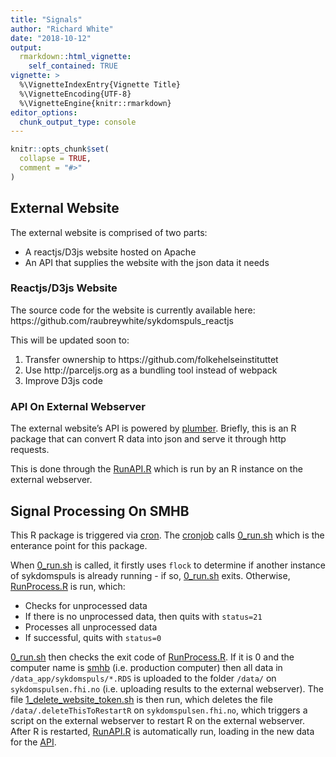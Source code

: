 ```yaml
---
title: "Signals"
author: "Richard White"
date: "2018-10-12"
output:
  rmarkdown::html_vignette:
    self_contained: TRUE
vignette: >
  %\VignetteIndexEntry{Vignette Title}
  %\VignetteEncoding{UTF-8}
  %\VignetteEngine{knitr::rmarkdown}
editor_options: 
  chunk_output_type: console
---
```


```r
knitr::opts_chunk$set(
  collapse = TRUE,
  comment = "#>"
)
```

## External Website

The external website is comprised of two parts:

- A reactjs/D3js website hosted on Apache
- An API that supplies the website with the json data it needs

### Reactjs/D3js Website

The source code for the website is currently available here: https://github.com/raubreywhite/sykdomspuls_reactjs

This will be updated soon to:

1. Transfer ownership to https://github.com/folkehelseinstituttet
2. Use http://parceljs.org as a bundling tool instead of webpack
3. Improve D3js code

### API On External Webserver {#api}

The external website's API is powered by [plumber](https://www.rplumber.io). Briefly, this is an R package that can convert R data into json and serve it through http requests.

This is done through the [RunAPI.R](https://github.com/folkehelseinstituttet/dashboards_sykdomspuls/blob/master/inst/src/RunAPI.R) which is run by an R instance on the external webserver.

## Signal Processing On SMHB

This R package is triggered via [cron](https://folkehelseinstituttet.github.io/dashboards/umbrella.html#cron). The [cronjob](https://folkehelseinstituttet.github.io/dashboards/umbrella.html#cron) calls [0_run.sh](https://github.com/folkehelseinstituttet/dashboards_sykdomspuls/blob/master/inst/bin/0_run.sh) which is the enterance point for this package.

When [0_run.sh](https://github.com/folkehelseinstituttet/dashboards_sykdomspuls/blob/master/inst/bin/0_run.sh) is called, it firstly uses `flock` to determine if another instance of sykdomspuls is already running - if so, [0_run.sh](https://github.com/folkehelseinstituttet/dashboards_sykdomspuls/blob/master/inst/bin/0_run.sh) exits. Otherwise, [RunProcess.R](https://github.com/folkehelseinstituttet/dashboards_sykdomspuls/blob/master/inst/src/RunProcess.R) is run, which:

- Checks for unprocessed data
- If there is no unprocessed data, then quits with `status=21`
- Processes all unprocessed data
- If successful, quits with `status=0`

[0_run.sh](https://github.com/folkehelseinstituttet/dashboards_sykdomspuls/blob/master/inst/bin/0_run.sh) then checks the exit code of [RunProcess.R](https://github.com/folkehelseinstituttet/dashboards_sykdomspuls/blob/master/inst/src/RunProcess.R). If it is 0 and the computer name is [smhb](https://folkehelseinstituttet.github.io/dashboards/umbrella.html#requirements---smhb) (i.e. production computer) then all data in `/data_app/sykdomspuls/*.RDS` is uploaded to the folder `/data/` on `sykdomspulsen.fhi.no` (i.e. uploading results to the external webserver). The file [1_delete_website_token.sh](https://github.com/folkehelseinstituttet/dashboards_sykdomspuls/blob/master/inst/bin/1_delete_website_token.sh) is then run, which deletes the file `/data/.deleteThisToRestartR` on `sykdomspulsen.fhi.no`, which triggers a script on the external webserver to restart R on the external webserver. After R is restarted, [RunAPI.R](https://github.com/folkehelseinstituttet/dashboards_sykdomspuls/blob/master/inst/src/RunAPI.R) is automatically run, loading in the new data for the [API](#api).

